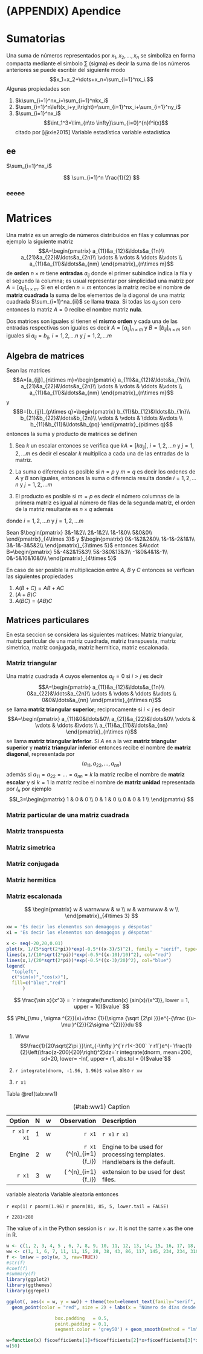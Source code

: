 # (APPENDIX) Apendice {-}
# Sumatorias

Una suma de números representados por $x_1, x_2, \ldots, x_n$ se simboliza en forma compacta mediante el simbolo $\sum$ (sigma) es decir la suma de los números anteriores se puede escribir del siguiente modo $$x_1+x_2+\dots+x_n=\sum_{i=1}^nx_i.$$
Algunas propiedades son

1. $k\sum_{i=1}^nx_i=\sum_{i=1}^nkx_i$
2. $\sum_{i=1}^n\left(x_i+y_i\right)=\sum_{i=1}^nx_i+\sum_{i=1}^ny_i$
3. $\sum_{i=1}^nx_i$
$$\int_1^3=\lim_{n\to \infty}\sum_{i=0}^{n}f^i(x)$$
citado por [@xie2015]
Variable estadística variable estadística


## ee

$\sum_{i=1}^nx_i$

$$
\sum_{i=1}^n \frac{1}{2}
$$

### eeeee

# Matrices

Una matriz es un arreglo de números distribuidos en filas y columnas por ejemplo la siguiente matriz
$$A=\begin{pmatrix}
a_{11}&a_{12}&\ldots&a_{1n}\\
a_{21}&a_{22}&\ldots&a_{2n}\\
\vdots & \vdots & \ddots &\vdots \\
a_{11}&a_{11}&\ldots&a_{nm}
\end{pmatrix}_{n\times m}$$
de **orden** $n\times m$ tiene **entradas** $a_{ij}$ donde el primer subindice indica la fila y el segundo la columna; es usual representar por simplicidad una matriz por $A=[a_{ij}]_{n\times m}$. Si en el orden $n=m$  entonces la matriz recibe el nombre de **matriz cuadrada**  la suma de los elementos de la diagonal de una matriz cuadrada $\sum_{i=1}^na_{ii}$ se llama **traza**\index{traza}. Si todas las $a_{ij}$ son cero entonces la matriz $A=0$ recibe el nombre matriz **nula**.

Dos matrices son iguales si tienen el **mismo orden** y cada una de las entradas respectivas son iguales es decir $A=[a_{ij}]_{n\times m}$ y $B=[b_{ij}]_{n\times m}$ son iguales si $a_{ij}=b_{ij}$, $i=1,2,\ldots n$ y $j=1,2,\ldots m$

## Algebra de matrices
Sean las matrices $$A=[a_{ij}]_{n\times m}=\begin{pmatrix}
a_{11}&a_{12}&\ldots&a_{1n}\\
a_{21}&a_{22}&\ldots&a_{2n}\\
\vdots & \vdots & \ddots &\vdots \\
a_{11}&a_{11}&\ldots&a_{nm}
\end{pmatrix}_{n\times m}$$ y $$B=[b_{ij}]_{p\times q}=\begin{pmatrix}
b_{11}&b_{12}&\ldots&b_{1n}\\
b_{21}&b_{22}&\ldots&b_{2n}\\
\vdots & \vdots & \ddots &\vdots \\
b_{11}&b_{11}&\ldots&b_{pq}
\end{pmatrix}_{p\times q}$$ entonces la suma y producto de matrices se definen

1. Sea $k$ un escalar entonces se verifica que $kA=[ka_{ij}]$, $i=1,2,\ldots n$ y $j=1,2,\ldots m$ es decir el escalar $k$ multiplica a cada una de las entradas de la matriz.
\begin{align*}
kA&=k[a_{ij}]_{n\times m}\\
&=[ka_{ij}]_{n\times m}\\
&=\begin{pmatrix}
ka_{11}&ka_{12}&\ldots&ka_{1n}\\
ka_{21}&ka_{22}&\ldots&ka_{2n}\\
\vdots & \vdots & \ddots &\vdots \\
ka_{11}&ka_{11}&\ldots&ka_{nm}
\end{pmatrix}_{n\times m}
\end{align*}

2. La suma o diferencia es posible si $n=p$ y $m=q$ es decir los ordenes de $A$ y $B$ son iguales, entonces la suma o diferencia resulta \begin{align*}
A\pm B&=[a_{ij}+b_{ij}]_{n\times m}\\
&=\begin{pmatrix}
a_{11} + b_{11}&a_{12} + b_{12}&\ldots&a_{1n} + b_{1n}\\
a_{21} + b_{21}&a_{22} + b_{22}&\ldots&a_{2n} + b_{2n}\\
\vdots & \vdots & \ddots &\vdots \\
a_{11} + b_{11}&a_{11} + b_{11}&\ldots&a_{nm} + b_{nm}
\end{pmatrix}_{n\times m}
\end{align*} donde $i=1,2,\ldots n$ y $j=1,2,\ldots m$

3. El producto es posible si $m=p$ es decir el número columnas de la primera matriz es igual al número de filas de la segunda matriz, el orden de la matriz resultante es $n\times q$ además
\begin{align*}
A\cdot B&=\left[\sum_{k=1}^pa_{ik}b_{kj}\right]_{n\times q}\\
&=\begin{pmatrix}
\sum_{k=1}^ma_{1k}b_{k1}&\sum_{k=1}^ma_{1k}b_{k2}&\ldots&\sum_{k=1}^ma_{1k}b_{kq}\\
\sum_{k=1}^ma_{2k}b_{k1}&\sum_{k=1}^ma_{2k}b_{k2}&\ldots&\sum_{k=1}^ma_{2k}b_{kq}\\
\vdots & \vdots & \ddots &\vdots \\
\sum_{k=1}^ma_{nk}b_{k1}&\sum_{k=1}^ma_{nk}b_{k2}&\ldots&\sum_{k=1}^ma_{nk}b_{kq}\\
\end{pmatrix}_{n\times q}
\end{align*}

donde $i=1,2,\ldots n$ y $j=1,2,\ldots m$

:::{.example}
Sean $\begin{pmatrix}
3&-1&2\\
2&-1&2\\
1&-1&0\\
5&0&0\\
\end{pmatrix}_{4\times 3}$ y $\begin{pmatrix}
0&-1&2&2&0\\
1&-1&-2&1&1\\
3&-1&-3&5&2\\
\end{pmatrix}_{3\times 5}$ entonces $A\cdot B=\begin{pmatrix}
5&-4&2&15&3\\
5&-3&0&13&3\\
-1&0&4&1&-1\\
0&-5&10&10&0\\
\end{pmatrix}_{4\times 5}$
:::
En caso de ser posible la multiplicación entre $A$, $B$ y $C$ entonces se verfican las siguientes propiedades

1. $A(B+C)=AB+AC$
2. $(A+B)C$
3. $A(BC)=(AB)C$

## Matrices particulares

En esta seccion se considera las siguientes matrices: Matriz triangular, matriz particular de una matriz cuadrada,
 matriz transpuesta,
 matriz simetrica,
 matriz conjugada,
 matriz hermitica,
 matriz escalonada.


### Matriz triangular

Una matriz cuadrada $A$ cuyos elementos $a_{ij}=0$ si $i>j$ es decir $$A=\begin{pmatrix}
a_{11}&a_{12}&\ldots&a_{1n}\\
0&a_{22}&\ldots&a_{2n}\\
\vdots & \vdots & \ddots &\vdots \\
0&0&\ldots&a_{nn}
\end{pmatrix}_{n\times n}$$ se llama **matriz triangular superior**; reciprocamente si $i<j$ es decir $$A=\begin{pmatrix}
a_{11}&0&\ldots&0\\
a_{21}&a_{22}&\ldots&0\\
\vdots & \vdots & \ddots &\vdots \\
a_{11}&a_{11}&\ldots&a_{nn}
\end{pmatrix}_{n\times n}$$ se llama **matriz triangular inferior**. Si $A$ es a la vez **matriz triangular superior** y **matriz triangular inferior** entonces recibe el nombre de **matriz diagonal**, representada por
$$
\left(a_{11}, a_{22}, \ldots, a_{nn}\right)
$$
además si $a_{11}= a_{22}= \ldots = a_{nn}=k$ la matriz recibe el nombre de **matriz escalar** y si $k=1$ la matriz recibe el nombre de **matriz unidad** representada por $I_n$ por ejemplo
$$I_3=\begin{pmatrix}
1  & 0 & 0 \\
0  & 1 & 0 \\
0  & 0 & 1 \\
\end{pmatrix}
$$


### Matriz particular de una matriz cuadrada
### Matriz transpuesta
### Matriz simetrica
### Matriz conjugada
### Matriz hermitica
### Matriz escalonada


$$
\begin{pmatrix}
 w & warnwww   & w \\
 w & warnwww   & w \\
\end{pmatrix}_{4\times 3}
$$

```{r}
xw = 'Es decir los elementos son demagogos y déspotas'
x1 = 'Es decir los elementos son demagogos y déspotas'

```

```{r  99w,eval=F,fig.cap='Regresión lineal',  fig.width = 5, fig.asp=.75, fig.align='center', echo=FALSE,warning = FALSE,message = FALSE,tidy=FALSE}

x <- seq(-20,20,0.01)
plot(x, 1/(5*sqrt(2*pi))*exp(-0.5*((x-3)/5)^2), family = "serif", type="l",ylab="",xlab="")
lines(x,1/(10*sqrt(2*pi))*exp(-0.5*((x-10)/10)^2), col="red")
lines(x,1/(20*sqrt(2*pi))*exp(-0.5*((x-3)/20)^2), col="blue")
legend(
  "topleft",
  c("sin(x)","cos(x)"),
  fill=c("blue","red")
      )
```

$$
\frac{\sin x}{x^3}
= `r integrate(function(x) {sin(x)/(x^3)}, lower = 1, upper = 10)$value`
$$

$$
\Phi_{\mu , \sigma ^{2}}(x)=\frac {1}{\sigma {\sqrt {2\pi }}}e^{-{\frac {(u-\mu )^{2}}{2\sigma ^{2}}}}du
$$

1. Www $$\frac{1}{20\sqrt{2\pi }}\int_{-\infty }^{`r r1<-300` `r r1`}e^{- \frac{1}{2}\left(\frac{z-200}{20}\right)^2}dz=`r integrate(dnorm, mean=200, sd=20, lower= -Inf, upper= r1, abs.tol = 0)$value`$$

2. `r integrate(dnorm, -1.96, 1.96)$ value` also `r xw`

3. `r x1`

Tabla \@ref(tab:ww1)

Table: (\#tab:ww1) Caption

|     Option     |   N   |  w  |          Observation           |                              Description                               |
| -------------: | :---: | --- | -----------------------------: | :--------------------------------------------------------------------- |
| `r x1`  `r x1` |   1   | w   |                         `r x1` | `r x1`  `r x1`                                                         |
|         Engine |   2   | w   | `r x1` \(\sum^{n}_{i=1}{f_i}\) | Engine to be used for processing templates. Handlebars is the default. |
|         `r x1` |   3   | w   |       \( \sum^{n}_{i=1}{f_i}\) | extension to be used for dest files.                                   |

variable aleatoria Variable aleatoria entonces

`r exp(1)`  `r pnorm(1.96)`  `r pnorm(81, 85, 5, lower.tail = FALSE)`

 `r 2281+280`

The value of `x` in the Python session is `r xw` .
It is not the same `x` as the one in R.

```{r ww1w, fig.cap='Regresión lineal', fig.width = 5, fig.asp=.75, fig.align='center', echo=FALSE, warning = FALSE, message = FALSE, tidy=FALSE}
w <- c(1, 2, 3, 4, 5 , 6, 7, 8, 9, 10, 11, 12, 13, 14, 15, 16, 17, 18, 19, 20, 21, 22, 23, 24, 25, 26, 27, 28, 29, 30, 31, 32, 33)
ww <- c(1, 1, 6, 7, 11, 11, 15, 28, 38, 43, 86, 117, 145, 234, 234, 318, 363, 395, 416, 480, 580, 635, 671, 852, 950, 1065, 1323, 1414, 1595, 1746, 2281, 2561, 2954)
f <- lm(ww ~ poly(w, 3, raw=TRUE))
#str(f)
#coef(f)
#summary(f)
library(ggplot2)
library(ggthemes)
library(ggrepel)

ggplot(, aes(x = w, y = ww)) + theme(text=element_text(family="serif", size=12)) +
  geom_point(color = "red", size = 2) + labs(x = "Número de días desde 5/3/20:1", y="Número de casos")+geom_label_repel(aes(label = ww, family="serif"), size = 5,

                  box.padding   = 0.5,
                  point.padding = 0.1,
                  segment.color = 'grey50') + geom_smooth(method = "lm", fullrange=TRUE, formula = y ~ poly(x, 3, raw=TRUE), se = TRUE)+theme_tufte(ticks = TRUE)

w=function(x) f$coefficients[1]+f$coefficients[2]*x+f$coefficients[3]*x^2+f$coefficients[4]*x^3
w(50)

```
